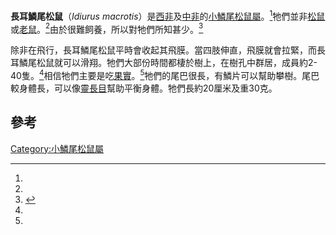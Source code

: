 {{Speciesbox
| name = 長耳鱗尾松鼠
| status = LC
| status_system = IUCN3.1
| status_ref = <ref name=iucn>{{IUCN2008|assessor=Hutterer, R.|assessor2=Decher, J.|last-assessor-amp=yes|year=2008|id=10794|title=Idiurus macrotis|downloaded=6 January 2009}}</ref>
| trend = unknown
| genus = Idiurus
| species = macrotis
| authority = [[格里特·S·米勒|Miller]], 1898
| range_map = Idiurus macrotis distribution (colored).png
}}

'''長耳鱗尾松鼠'''（''Idiurus macrotis''）是[[西非|西非]]及[[中部非洲|中非]]的[[小鱗尾松鼠屬|小鱗尾松鼠屬]]。<ref name="iucn"/>牠們並非[[松鼠|松鼠]]或[[老鼠|老鼠]]。<ref name="adw"/>由於很難飼養，所以對牠們所知甚少。<ref name="adw">{{cite web|title=ADW: Idiurius macrotis: Information|url=http://animaldiversity.ummz.umich.edu/site/accounts/information/Idiurus_macrotis.html|work=Animal Diversity Web|publisher=University of Michigan Museum of Zoology|accessdate=23 December 2008|author=Emily Rudman|coauthors=Matthew Wund, Phil Myers}}</ref>

除非在飛行，長耳鱗尾松鼠平時會收起其飛膜。當四肢伸直，飛膜就會拉緊，而長耳鱗尾松鼠就可以滑翔。牠們大部份時間都棲於樹上，在樹孔中群居，成員約2-40隻。<ref name="adw"/>相信牠們主要是吃[[果實|果實]]。<ref name="adw"/>牠們的尾巴很長，有鱗片可以幫助攀樹。尾巴較身體長，可以像[[靈長目|靈長目]]幫助平衡身體。牠們長約20厘米及重30克。

==參考==
{{reflist}}
{{Taxonbar|from=Q305838}}

[[Category:小鱗尾松鼠屬|Category:小鱗尾松鼠屬]]